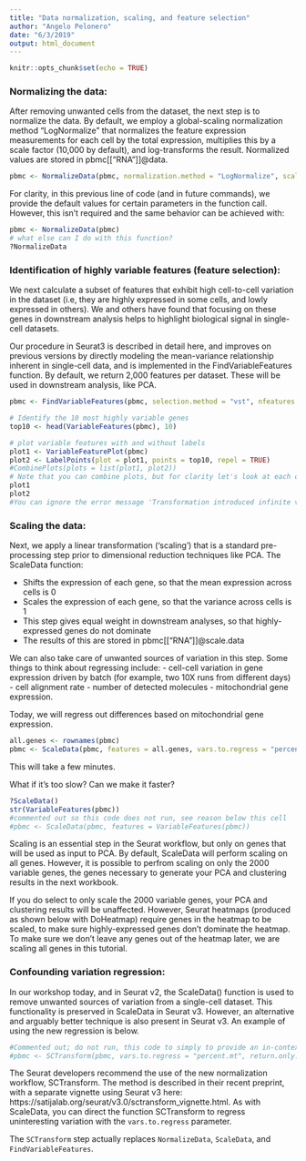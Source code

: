 ```yaml
---
title: "Data normalization, scaling, and feature selection"
author: "Angelo Pelonero"
date: "6/3/2019"
output: html_document
---
```


```r
knitr::opts_chunk$set(echo = TRUE)
```

### Normalizing the data:

After removing unwanted cells from the dataset, the next step is to normalize the data. By default, we employ a global-scaling normalization method “LogNormalize” that normalizes the feature expression measurements for each cell by the total expression, multiplies this by a scale factor (10,000 by default), and log-transforms the result. Normalized values are stored in pbmc[["RNA"]]@data.
```r
pbmc <- NormalizeData(pbmc, normalization.method = "LogNormalize", scale.factor = 10000)
```
For clarity, in this previous line of code (and in future commands), we provide the default values for certain parameters in the function call. However, this isn’t required and the same behavior can be achieved with:
```r
pbmc <- NormalizeData(pbmc)
# what else can I do with this function?
?NormalizeData
```

### Identification of highly variable features (feature selection):

We next calculate a subset of features that exhibit high cell-to-cell variation in the dataset (i.e, they are highly expressed in some cells, and lowly expressed in others). We and others have found that focusing on these genes in downstream analysis helps to highlight biological signal in single-cell datasets.

Our procedure in Seurat3 is described in detail here, and improves on previous versions by directly modeling the mean-variance relationship inherent in single-cell data, and is implemented in the FindVariableFeatures function. By default, we return 2,000 features per dataset. These will be used in downstream analysis, like PCA.
```r
pbmc <- FindVariableFeatures(pbmc, selection.method = "vst", nfeatures = 2000)

# Identify the 10 most highly variable genes
top10 <- head(VariableFeatures(pbmc), 10)

# plot variable features with and without labels
plot1 <- VariableFeaturePlot(pbmc)
plot2 <- LabelPoints(plot = plot1, points = top10, repel = TRUE)
#CombinePlots(plots = list(plot1, plot2))
# Note that you can combine plots, but for clarity let's look at each one on their own:
plot1
plot2
#You can ignore the error message 'Transformation introduced infinite values in continuous x-axis'
```

### Scaling the data:

Next, we apply a linear transformation (‘scaling’) that is a standard pre-processing step prior to dimensional reduction techniques like PCA. The ScaleData function:

  - Shifts the expression of each gene, so that the mean expression across cells is 0
  - Scales the expression of each gene, so that the variance across cells is 1
  - This step gives equal weight in downstream analyses, so that highly-expressed genes do not dominate
  - The results of this are stored in pbmc[["RNA"]]@scale.data

We can also take care of unwanted sources of variation in this step. Some things to think about regressing include:
- cell-cell variation in gene expression driven by batch (for example, two 10X runs from different days)
- cell alignment rate 
- number of detected molecules
- mitochondrial gene expression.

Today, we will regress out differences based on mitochondrial gene expression.
```r
all.genes <- rownames(pbmc)
pbmc <- ScaleData(pbmc, features = all.genes, vars.to.regress = "percent.mt")
```
This will take a few minutes. 

What if it's too slow? Can we make it faster?

```r
?ScaleData()
str(VariableFeatures(pbmc))
#commented out so this code does not run, see reason below this cell
#pbmc <- ScaleData(pbmc, features = VariableFeatures(pbmc))
```
Scaling is an essential step in the Seurat workflow, but only on genes that will be used as input to PCA. By default, ScaleData will perform scaling on all genes. However, it is possible to perfrom scaling on only the 2000 variable genes, the genes necessary to generate your PCA and clustering results in the next workbook.

If you do select to only scale the 2000 variable genes, your PCA and clustering results will be unaffected. However, Seurat heatmaps (produced as shown below with DoHeatmap) require genes in the heatmap to be scaled, to make sure highly-expressed genes don’t dominate the heatmap. To make sure we don’t leave any genes out of the heatmap later, we are scaling all genes in this tutorial.

### Confounding variation regression:

In our workshop today, and in Seurat v2, the ScaleData() function is used to remove unwanted sources of variation from a single-cell dataset. This functionality is preserved in ScaleData in Seurat v3. However, an alternative and arguably better technique is also present in Seurat v3. An example of using the new regression is below.

```r
#Commented out; do not run, this code to simply to provide an in-context example
#pbmc <- SCTransform(pbmc, vars.to.regress = "percent.mt", return.only.var.genes = FALSE, verbose = FALSE)
```
The Seurat developers recommend the use of the new normalization workflow, SCTransform. The method is described in their recent preprint, with a separate vignette using Seurat v3 here: https://satijalab.org/seurat/v3.0/sctransform_vignette.html. As with ScaleData, you can direct the function SCTransform to regress uninteresting variation with the `vars.to.regress` parameter.

The `SCTransform` step actually replaces `NormalizeData`, `ScaleData`, and `FindVariableFeatures`.